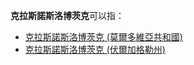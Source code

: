 '''克拉斯諾斯洛博茨克'''可以指：
* [[克拉斯諾斯洛博茨克_(莫爾多維亞共和國)|克拉斯諾斯洛博茨克 (莫爾多維亞共和國)]]
* [[克拉斯諾斯洛博茨克_(伏爾加格勒州)|克拉斯諾斯洛博茨克 (伏爾加格勒州)]]

{{Disambiguation|K|Cat=八字以上地名译名消歧义}}